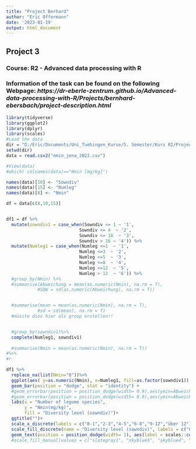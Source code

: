 ```yaml
---
title: "Project Berhard"
author: "Eric Offermann"
date: '2023-01-19'
output: html_document
---
```

## Project 3
### Course: R2 -  Advanced data processing with R
### Information of the task can be found on the following Webpage: *https://dr-eberle-zentrum.github.io/Advanced-data-processing-with-R/Projects/bernhard-ebersbach/project-description.html*
```r
library(tidyverse)
library(ggplot2)
library(dplyr)
library(scales)
#Load the data
dir = "D:/Eric/Documents/Uni_Tuebingen_Kurse/5. Semester/Kurs R2/Project3_RKurs"
setwd(dir)
data = read.csv2("nmin_jena_2022.csv")

#View(data)
#which( colnames(data)=="Nmin [mg/kg]")

names(data)[10] <- "Sowndiv"
names(data)[15] <- "Numleg"
names(data)[8] <- "Nmin"

df = data[c(8,10,15)]


df1 = df %>%
  mutate(sowndiv1 = case_when(Sowndiv <= 1 ~ '1',
                            Sowndiv <= 4  ~ '2',
                            Sowndiv <= 16  ~ '3',
                            Sowndiv > 16 ~ '4')) %>%
  mutate(Numleg1 = case_when(Numleg <=1  ~ '1',
                            Numleg <=3  ~ '2',
                            Numleg <=5  ~ '3',
                            Numleg <=8  ~ '4',
                            Numleg <=12  ~ '5', 
                            Numleg > 12  ~ '6')) %>%
  #group_by(Nmin) %>%
  #summarise(Abweichung = mean(as.numeric(Nmin), na.rm = T),
            #SDW = sd(as.numeric(Abweichung), na.rm = T))


  #summarise(mean = mean(as.numeric(Nmin), na.rm = T),
            #sd = sd(mean), na.rm = T)
  #müsste dies hier als group erstellen!!


  #group_by(sowndiv1)%>%
  complete(Numleg1, sowndiv1)
  
  #summarise(Nmin = mean(as.numeric(Nmin), na.rm = T))
#%>%
#r
```



```r
df1 %>%
  replace_na(list(Nmin="0"))%>%
  ggplot(aes( y=as.numeric(Nmin), x=Numleg1, fill=as.factor(sowndiv1)) )+ #Hier müsste man irgendwie alle Modelle auf eine Achse laden können
  geom_bar(position = "dodge", stat = "identity") +
  #geom_errorbar(position = position_dodge(width= 0.9),aes(ymin=Abweichung-mean(SDABW), ymax=Abweichung+mean(SDABW)), width=.2)+
  #geom_errorbar(position = position_dodge(width= 0.9),aes(ymin=Abweichung-mean(SDABW), ymax=Abweichung+mean(SDABW)), width=.2)+
  labs(x = "Number of legume species",
       y = "Nmin(mg/kg)",
       fill = "Diversity level (sowndiv)")+
  ggtitle("")+
  scale_x_discrete(labels = c("0-1","2-3","4-5","6-8","9-12","über 12"))+
  scale_fill_discrete(name = "Diversity level (sowndiv)", labels = c("0-1", "2-4", "4-16", ">16"))
  geom_text(position = position_dodge(width= 1), aes(label = scales::comma(round(Nmin, 1))), hjust = 0.7, vjust = 0.23, angle = 90)#+
  #scale_fill_manual(values = c("slategray1", "skyblue3", "skyblue4", "royalblue3", "royalblue4", "navy"))

```

